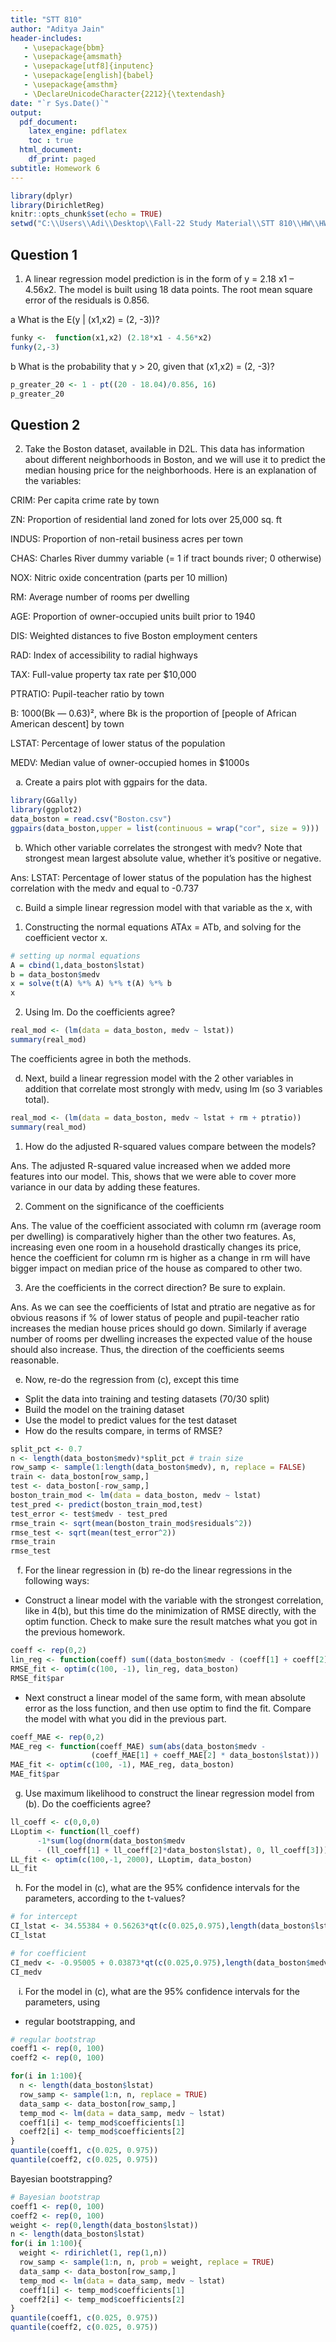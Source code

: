 ---
title: "STT 810"
author: "Aditya Jain"
header-includes:
   - \usepackage{bbm}
   - \usepackage{amsmath}
   - \usepackage[utf8]{inputenc}
   - \usepackage[english]{babel}
   - \usepackage{amsthm}
   - \DeclareUnicodeCharacter{2212}{\textendash}
date: "`r Sys.Date()`"
output:
  pdf_document:
    latex_engine: pdflatex
    toc : true
  html_document:
    df_print: paged
subtitle: Homework 6
---


```{r setup, include=FALSE}
library(dplyr)
library(DirichletReg)
knitr::opts_chunk$set(echo = TRUE)
setwd("C:\\Users\\Adi\\Desktop\\Fall-22 Study Material\\STT 810\\HW\\HW6")
```

\newpage

## Question 1

1. A linear regression model prediction is in the form of y = 2.18 x1 – 4.56x2. The model is built using 18
data points. The root mean square error of the residuals is 0.856.

a What is the E(y | (x1,x2) = (2, -3))?
```{r}
funky <-  function(x1,x2) (2.18*x1 - 4.56*x2)
funky(2,-3)
```

b What is the probability that y > 20, given that (x1,x2) = (2, -3)?
```{r}
p_greater_20 <- 1 - pt((20 - 18.04)/0.856, 16)
p_greater_20
```


\newpage

## Question 2

2. Take the Boston dataset, available in D2L. This data has information about different neighborhoods in
Boston, and we will use it to predict the median housing price for the neighborhoods. Here is an
explanation of the variables:

CRIM: Per capita crime rate by town

ZN: Proportion of residential land zoned for lots over 25,000 sq. ft

INDUS: Proportion of non-retail business acres per town

CHAS: Charles River dummy variable (= 1 if tract bounds river; 0 otherwise)

NOX: Nitric oxide concentration (parts per 10 million)

RM: Average number of rooms per dwelling

AGE: Proportion of owner-occupied units built prior to 1940

DIS: Weighted distances to five Boston employment centers

RAD: Index of accessibility to radial highways

TAX: Full-value property tax rate per $10,000

PTRATIO: Pupil-teacher ratio by town

B: 1000(Bk — 0.63)², where Bk is the proportion of [people of African American descent] by town

LSTAT: Percentage of lower status of the population

MEDV: Median value of owner-occupied homes in $1000s

a. Create a pairs plot with ggpairs for the data.
```{r, echo=FALSE}
library(GGally)
library(ggplot2)
data_boston = read.csv("Boston.csv")
ggpairs(data_boston,upper = list(continuous = wrap("cor", size = 9)))
```

b. Which other variable correlates the strongest with medv? Note that strongest mean largest
absolute value, whether it’s positive or negative.

Ans: LSTAT: Percentage of lower status of the population has the highest correlation with the medv and equal to -0.737

c. Build a simple linear regression model with that variable as the x, with

1. Constructing the normal equations ATAx = ATb, and solving for the coefficient vector x.
```{r}
# setting up normal equations
A = cbind(1,data_boston$lstat)
b = data_boston$medv
x = solve(t(A) %*% A) %*% t(A) %*% b
x
```

2. Using lm. Do the coefficients agree?
```{r}
real_mod <- (lm(data = data_boston, medv ~ lstat))
summary(real_mod)
```

The coefficients agree in both the methods.

d. Next, build a linear regression model with the 2 other variables in addition that correlate
most strongly with medv, using lm (so 3 variables total).

```{r}
real_mod <- (lm(data = data_boston, medv ~ lstat + rm + ptratio))
summary(real_mod)
```

1. How do the adjusted R-squared values compare between the models?

Ans. The adjusted R-squared value increased when we added more features into our model.
This, shows that we were able to cover more variance in our data by adding these features.

2. Comment on the significance of the coefficients

Ans. The value of the coefficient associated with column rm (average room per dwelling)
is comparatively higher than the other two features. As, increasing even one room in 
a household drastically changes its price, hence the coefficient for column rm is higher 
as a change in rm will have bigger impact on median price of the house as compared to other two.

3. Are the coefficients in the correct direction? Be sure to explain.

Ans. As we can see the coefficients of lstat and ptratio are negative as for obvious 
reasons if % of lower status of people and pupil-teacher ratio increases the median
house prices should go down. Similarly if average number of rooms per 
dwelling increases the expected value of the house should also increase. 
Thus, the direction of the coefficients seems reasonable.


e. Now, re-do the regression from (c), except this time

* Split the data into training and testing datasets (70/30 split)
* Build the model on the training dataset
* Use the model to predict values for the test dataset
* How do the results compare, in terms of RMSE?

```{r}
split_pct <- 0.7
n <- length(data_boston$medv)*split_pct # train size
row_samp <- sample(1:length(data_boston$medv), n, replace = FALSE)
train <- data_boston[row_samp,]
test <- data_boston[-row_samp,]
boston_train_mod <- lm(data = data_boston, medv ~ lstat)
test_pred <- predict(boston_train_mod,test)
test_error <- test$medv - test_pred
rmse_train <- sqrt(mean(boston_train_mod$residuals^2))
rmse_test <- sqrt(mean(test_error^2))
rmse_train
rmse_test
```
f. For the linear regression in (b) re-do the linear regressions in the following ways:

* Construct a linear model with the variable with the strongest correlation, like in
4(b), but this time do the minimization of RMSE directly, with the optim function.
Check to make sure the result matches what you got in the previous homework.
```{r}
coeff <- rep(0,2)
lin_reg <- function(coeff) sum((data_boston$medv - (coeff[1] + coeff[2] * data_boston$lstat))^2)
RMSE_fit <- optim(c(100, -1), lin_reg, data_boston)
RMSE_fit$par
```

* Next construct a linear model of the same form, with mean absolute error as the
loss function, and then use optim to find the fit. Compare the model with what you
did in the previous part.
```{r}
coeff_MAE <- rep(0,2)
MAE_reg <- function(coeff_MAE) sum(abs(data_boston$medv - 
                  (coeff_MAE[1] + coeff_MAE[2] * data_boston$lstat)))
MAE_fit <- optim(c(100, -1), MAE_reg, data_boston)
MAE_fit$par
```

g. Use maximum likelihood to construct the linear regression model from (b). Do the
coefficients agree?
```{r}
ll_coeff <- c(0,0,0)
LLoptim <- function(ll_coeff) 
      -1*sum(log(dnorm(data_boston$medv 
      - (ll_coeff[1] + ll_coeff[2]*data_boston$lstat), 0, ll_coeff[3])))
LL_fit <- optim(c(100,-1, 2000), LLoptim, data_boston)
LL_fit
```

h. For the model in (c), what are the 95% confidence intervals for the parameters, according to
the t-values?
```{r}
# for intercept 
CI_lstat <- 34.55384 + 0.56263*qt(c(0.025,0.975),length(data_boston$lstat)-1)
CI_lstat
```

```{r}
# for coefficient
CI_medv <- -0.95005 + 0.03873*qt(c(0.025,0.975),length(data_boston$medv)-1)
CI_medv
```

i. For the model in (c), what are the 95% confidence intervals for the parameters, using
* regular bootstrapping, and
```{r}
# regular bootstrap
coeff1 <- rep(0, 100)
coeff2 <- rep(0, 100)

for(i in 1:100){
  n <- length(data_boston$lstat)
  row_samp <- sample(1:n, n, replace = TRUE)
  data_samp <- data_boston[row_samp,]
  temp_mod <- lm(data = data_samp, medv ~ lstat)
  coeff1[i] <- temp_mod$coefficients[1]
  coeff2[i] <- temp_mod$coefficients[2]
}
quantile(coeff1, c(0.025, 0.975))
quantile(coeff2, c(0.025, 0.975))

```

 Bayesian bootstrapping?
```{r}
# Bayesian bootstrap
coeff1 <- rep(0, 100)
coeff2 <- rep(0, 100)
weight <- rep(0,length(data_boston$lstat))
n <- length(data_boston$lstat)
for(i in 1:100){
  weight <- rdirichlet(1, rep(1,n))
  row_samp <- sample(1:n, n, prob = weight, replace = TRUE)
  data_samp <- data_boston[row_samp,]
  temp_mod <- lm(data = data_samp, medv ~ lstat)
  coeff1[i] <- temp_mod$coefficients[1]
  coeff2[i] <- temp_mod$coefficients[2]
}
quantile(coeff1, c(0.025, 0.975))
quantile(coeff2, c(0.025, 0.975))
```